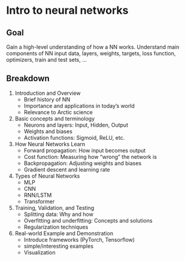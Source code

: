 # Intro to neural networks 

## Goal
Gain a high-level understanding of how a NN works. Understand main components of NN input data, layers, weights, targets, loss function, optimizers, train and test sets, ...

## Breakdown
1. Introduction and Overview
    - Brief history of NN
    - Importance and applications in today's world
    - Relevance to Arctic science
2. Basic concepts and terminology
    - Neurons and layers: Input, Hidden, Output
    - Weights and biases
    - Activation functions: Sigmoid, ReLU, etc.
3. How Neural Networks Learn
    - Forward propagation: How input becomes output
    - Cost function: Measuring how "wrong" the network is
    - Backpropagation: Adjusting weights and biases
    - Gradient descent and learning rate
4. Types of Neural Networks
    - MLP
    - CNN 
    - RNN/LSTM
    - Transformer 
4. Training, Validation, and Testing 
    - Splitting data: Why and how
    - Overfitting and underfitting: Concepts and solutions
    - Regularization techniques
5. Real-world Example and Demonstration 
    - Introduce frameworks (PyTorch, Tensorflow)
    - simple/interesting examples
    - Visualization 

